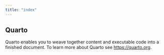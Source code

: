 ```yaml
---
title: "index"
---
```


## Quarto

Quarto enables you to weave together content and executable code into a finished document. To learn more about Quarto see <https://quarto.org>.
